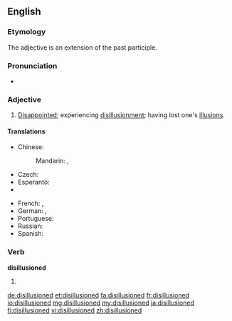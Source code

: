 ==English==

===Etymology===
The adjective is an extension of the past participle.

===Pronunciation===
* {{a|UK}} {{IPA|/dɪs.ɪˈluːʒənd/}}

===Adjective===
{{en-adj}}

# [[disappointed|Disappointed]]; experiencing [[disillusionment]]; having lost one's [[illusion]]s.

====Translations====
{{trans-top|experiencing disillusionment}}
* Chinese: 
*: Mandarin: {{t|cmn|令人幻滅的|sc=Hani}}, {{t|cmn|令人幻灭的|tr=lìng rén huànmiè de|sc=Hani}}
* Czech: {{t|cs|rozčarovaný}}
* Esperanto: {{t|eo|seniluziigata}}
* {{trreq|Finnish}}
{{trans-mid}}
* French: {{t+|fr|désillusionné}}, {{t+|fr|désabusé}}
* German: {{t+|de|desillusioniert}}, {{t+|de|enttäuscht}}
* Portuguese: {{t|pt|desiludido}}
* Russian: {{t+|ru|разочаро́ванный|sc=Cyrl}}
* Spanish: {{t|es|desilusionado}}
{{trans-bottom}}

===Verb===
'''disillusioned'''

# {{en-past of|disillusion}}

[[de:disillusioned]]
[[et:disillusioned]]
[[fa:disillusioned]]
[[fr:disillusioned]]
[[io:disillusioned]]
[[mg:disillusioned]]
[[my:disillusioned]]
[[ja:disillusioned]]
[[fi:disillusioned]]
[[vi:disillusioned]]
[[zh:disillusioned]]
